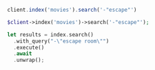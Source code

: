 <CodeGroup>

```javascript JS
client.index('movies').search('-"escape"')
```

```php PHP
$client->index('movies')->search('-"escape"');
```

```rust Rust
let results = index.search()
  .with_query("-\"escape room\"")
  .execute()
  .await
  .unwrap();
```
</CodeGroup>